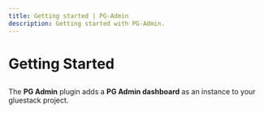 ```yaml
---
title: Getting started | PG-Admin
description: Getting started with PG-Admin.
---
```



<Meta title="PG-Admin Plugin/Getting Started" />

# Getting Started

##

The **PG Admin** plugin adds a **PG Admin dashboard** as an instance to your gluestack project.
